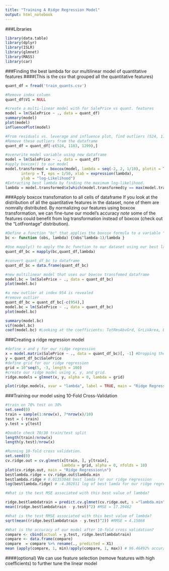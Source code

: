 ```yaml
---
title: "Training A Ridge Regression Model"
output: html_notebook
---
```





###Libraries
```r
library(data.table)
library(dplyr)
library(ISLR)
library(glmnet)
library(MASS)
library(car)
```

###Finding the best lambda for our multilinear model of quantitative features
####(This is the csv that grouped all the quantitative features)

```r
quant_df = fread('train_quants.csv')

#Remove index column 
quant_df$V1 = NULL

#create a multi-linear model with for SalePrice vs quant. features
model = lm(SalePrice ~ ., data = quant_df)
summary(model)
plot(model)
influencePlot(model)

#From residuals vs. leverage and influence plot, find outliers (524, 1183, 1299)
#Remove these outliers from the dataframe
quant_df = quant_df[-c(524, 1183, 1299),]
```

```r
#overwrite model variable using new dataframe
model = lm(SalePrice ~ ., data = quant_df)
#apply boxcox() to our model
model.transformed = boxcox(model, lambda = seq(-2, 2, 1/10), plotit = TRUE,
       interp = T, eps = 1/50, xlab = expression(lambda),
       ylab = "log-Likelihood")
#Extracting best lambda by finding the maximum log-likelihood.
lambda = model.transformed$x[which(model.transformed$y == max(model.transformed$y))] #the best lambda for our model is                                                                                            0.26262626262.
```

###Apply boxcox transfomation to all cells of dataframe
If you look at the distribution of all the quantitative features in the dataset, none of them are nomrally distributed.
By normalizing our features using boxcox transformation, we can fine-tune our model's accuracy
*note* some of the features could benefit from log transformation instead of boxcox (check out the "LotFrontage" distribution).

```r
#Define a function "bc" that applies the boxcox formula to a variable "obs"
bc <- function (obs, lambda) {(obs^lambda-1)/lambda }

#Use mapply() to apply the bc function to our dataset using our best lambda (0.26262626262)
quant_df_bc = mapply(bc,quant_df,lambda)

#convert quant_df_bc to dataframe
quant_df_bc = data.frame(quant_df_bc)

#new multilinear model that uses our boxcox transfomed dataframe
model.bc = lm(SalePrice ~ ., data = quant_df_bc)
plot(model.bc)

#a new outlier at index 954 is revealed
#remove outlier
quant_df_bc = quant_df_bc[-c(954),]
model.bc = lm(SalePrice ~ ., data = quant_df_bc)
plot(model.bc)

summary(model.bc)
vif(model.bc)
coef(model.bc) #Looking at the coefficients: TotRmsAbvGrd, GrLiVArea, BedroomAbvGr, FullBath, and (especially) KitchenAbvGr have high coefficients.  This suggests some sort of colinearity amongst these features.  If we remove these features, we can further tune the model.
```

###Creating a ridge regression model
```r
#define x and y for our ridge regression
x = model.matrix(SalePrice ~ ., data = quant_df_bc)[, -1] #Dropping the intercept column.
y = quant_df_bc$SalePrice
#define grid for our ridge regression
grid = 10^seq(5, -3, length = 100)
#create our ridge model using x, y, and grid.
ridge.models = glmnet(x, y, alpha = 0, lambda = grid)

plot(ridge.models, xvar = "lambda", label = TRUE, main = "Ridge Regression")

```
###Training our model using 10-Fold Cross-Validation
```r
#train on 70% test on 30%
set.seed(0)
train = sample(1:nrow(x), 7*nrow(x)/10)
test = (-train)
y.test = y[test]

#Double check 70/30 train/test split
length(train)/nrow(x)
length(y.test)/nrow(x)

#Running 10-fold cross validation.
set.seed(0)
cv.ridge.out = cv.glmnet(x[train, ], y[train],
                         lambda = grid, alpha = 0, nfolds = 10)
plot(cv.ridge.out, main = "Ridge Regression\n")
bestlambda.ridge = cv.ridge.out$lambda.min
bestlambda.ridge # 0.01353048 best lamda for our ridge regression
log(bestlambda.ridge) # -4.302811 log of best lamda for our ridge regression

#What is the test MSE associated with this best value of lambda?

ridge.bestlambdatrain = predict.cv.glmnet(cv.ridge.out, s ="lambda.min", newx = x[test, ]) 
mean((ridge.bestlambdatrain - y.test)^2) #MSE = 17.29462

#What is the test RMSE associated with this best value of lambda?
sqrt(mean((ridge.bestlambdatrain - y.test)^2)) #RMSE = 4.15868

#What is the accuracy of our model after 10-fold cross validation?
compare <- cbind(actual = y.test, ridge.bestlambdatrain)
compare <- data.frame(compare)
compare  = compare %>% rename(., predicted = X1)
mean (apply(compare, 1, min)/apply(compare, 1, max)) # 96.46492% accuracy of our trained model to our test sample

```
####(optional) We can use feature selection (remove features with high coefficients) to further tune the linear model 






